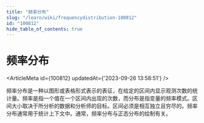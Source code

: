 ```yaml
---
title: "频率分布"
slug: "/learn/wiki/frequencydistribution-100812"
id: "100812"
hide_table_of_contents: true
---
```



# 频率分布

<ArticleMeta id={100812} updatedAt={'2023-09-26 13:58:51'} />
<div className='border-solid border-b border-t-0 my-4 border-[var(--ifm-color-gray-300)]' />

频率分布是一种以图形或表格形式表示的表征，在给定的区间内显示观测次数的统计量。频率是指一个值在一个区间内出现的次数，而分布是指变量的频率模式。区间大小取决于所分析的数据和分析师的目标。区间必须是相互独立且穷尽的。频率分布通常用于统计上下文中。通常，频率分布与正态分布的绘制有关。
